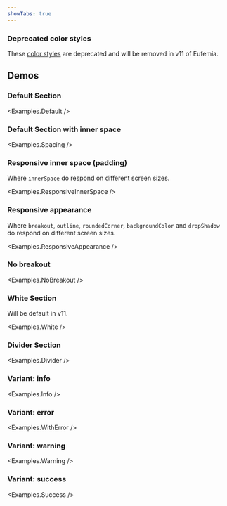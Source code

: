 ```yaml
---
showTabs: true
---
```



### Deprecated color styles

These [color styles](/uilib/components/section/deprecated/) are deprecated and will be removed in v11 of Eufemia.

## Demos

### Default Section

<Examples.Default />

### Default Section with inner space

<Examples.Spacing />

### Responsive inner space (padding)

Where `innerSpace` do respond on different screen sizes.

<Examples.ResponsiveInnerSpace />

### Responsive appearance

Where `breakout`, `outline`, `roundedCorner`, `backgroundColor` and `dropShadow` do respond on different screen sizes.

<Examples.ResponsiveAppearance />

### No breakout

<Examples.NoBreakout />

### White Section

Will be default in v11.

<Examples.White />

### Divider Section

<Examples.Divider />

### Variant: info

<Examples.Info />

### Variant: error

<Examples.WithError />

### Variant: warning

<Examples.Warning />

### Variant: success

<Examples.Success />

<VisibleWhenVisualTest>
  <Examples.SectionZIndex />
</VisibleWhenVisualTest>
